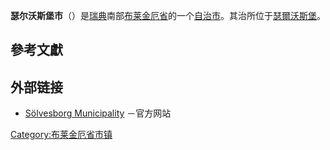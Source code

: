 {{Unreferenced|time=2020-04-19T00:31:43+00:00}}
{{coord|56|03|N|14|35|E|region:SE_type:adm2nd|display=title}}
{{Infobox Kommun|
fullname=Sölvesborgs kommun|
coatofarms=[[File:Sölvesborg_vapen2.svg|100px]]|
county=[[布莱金厄省|布莱金厄省]]|
province=[[布莱金厄|布莱金厄]]|
capital=[[瑟爾沃斯堡|瑟爾沃斯堡]]|
map=[[File:Sölvesborg_Municipality_in_Blekinge_County.png|200px]]|
arearank=第255名|
area=186.89|
arealand=186.48|
populationrank=第134名|
population=16,615|
densityrank=第54名|
populationdensity=89.1|
code=1083<ref>[http://www.scb.se/Grupp/regionalt/rg0101/kommunlankod.xls 瑞典统计局]</ref>|
website=http://www.solvesborg.se/|
footnotes=面积与人口统计数据来自[[瑞典统计局|瑞典统计局]]，截至2006年12月31日}}

'''瑟尔沃斯堡市'''（{{lang-sv|''Sölvesborgs kommun''}}）是[[瑞典|瑞典]]南部[[布莱金厄省|布莱金厄省]]的一个[[瑞典自治市|自治市]]。其治所位于[[瑟爾沃斯堡|瑟爾沃斯堡]]。

== 參考文獻 ==

{{reflist}}

== 外部链接 ==
{{commonscat}}
* [http://www.solvesborg.se/ Sölvesborg Municipality ] {{Wayback|url=http://www.solvesborg.se/ |date=20180527083328 }}－官方网站

{{sweden-geo-stub}}
{{Blekinge County}}
{{normdaten}}
{{DEFAULTSORT:Solvesborg Municipality}}

[[Category:布莱金厄省市镇|Category:布莱金厄省市镇]]